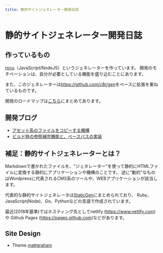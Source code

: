 ```yaml
---
title: 静的サイトジェネレーター開発日誌
---
```


# 静的サイトジェネレーター開発日誌

## 作っているもの

[rocu](https://github.com/Himenon/rocu)（JavaScript/NodeJS）というジェネレーターを作っています。
開発のモチベーションは、自分が必要としている機能を盛り込むことにあります。

また、このジェネレーターは<https://github.com/c8r/gen>をベースに拡張を重ねているものです。

開発のロードマップは[こちら](./loadmap)にまとめてあります。

## 開発ブログ

- [アセット系のファイルをコピーする機構](./article/copy-assets-file)
- [ビルド時の参照補完機能と、ベースパスの実装](./article/auto-link)

## 補足：静的サイトジェネレーターとは？

Markdownで書かれたファイルを、"ジェネレーター"を使って静的にHTMLファイルに変換する静的にアプリケーションや機構のことです。
逆に"動的"なものはWordpressに代表されるCMS系のツールや、WEBアプリケーションが該当します。

代表的な静的サイトジェネレータは[StaticGen](https://www.staticgen.com/)にまとめられており、
Ruby、JavaScript(Node)、Go、Pythonなどの言語で作成されています。

最近(2018年基準)ではホスティング先としてnetlify (<https://www.netlify.com>)や
Github Pages (<https://pages.github.com>)などがあります。

## Site Design

* Theme [mattgraham](https://madebygraham.com/midnight/)
